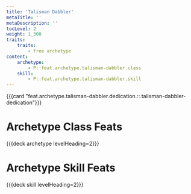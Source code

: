 ```yaml
---
title: 'Talisman Dabbler'
metaTitle: ''
metaDescription: ''
tocLevel: 2
weight: 1_300
traits:
    traits:
        - free archetype
content:
    archetype:
        - P::feat.archetype.talisman-dabbler.class
    skill:
        - P::feat.archetype.talisman-dabbler.skill
---
```


{{{card "feat.archetype.talisman-dabbler.dedication.::.talisman-dabbler-dedication"}}}

# Archetype Class Feats

{{{deck archetype levelHeading=2}}}

# Archetype Skill Feats

{{{deck skill levelHeading=2}}}
